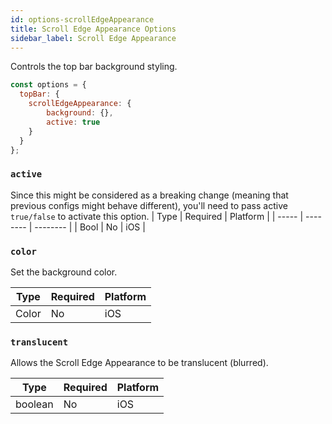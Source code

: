 ```yaml
---
id: options-scrollEdgeAppearance
title: Scroll Edge Appearance Options
sidebar_label: Scroll Edge Appearance
---
```


Controls the top bar background styling.

```js
const options = {
  topBar: {
    scrollEdgeAppearance: {
        background: {},
        active: true
    }
  }
};
```


### `active`

Since this might be considered as a breaking change (meaning that previous configs might behave different), you'll need to
pass active `true/false` to activate this option.
| Type  | Required | Platform |
| ----- | -------- | -------- |
| Bool | No       | iOS     |


### `color`

Set the background color.

| Type  | Required | Platform |
| ----- | -------- | -------- |
| Color | No       | iOS     |


### `translucent`

Allows the Scroll Edge Appearance to be translucent (blurred).

| Type    | Required | Platform |
| ------- | -------- | -------- |
| boolean | No       | iOS      |
